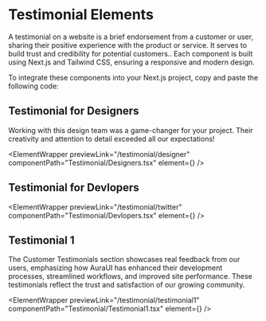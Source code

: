 
# Testimonial Elements

A testimonial on a website is a brief endorsement from a customer or user, sharing their positive experience with the product or service. It serves to build trust and credibility for potential customers.. Each component is built using Next.js and Tailwind CSS, ensuring a responsive and modern design.

To integrate these components into your Next.js project, copy and paste the following code:

## Testimonial for Designers

Working with this design team was a game-changer for your project. Their creativity and attention to detail exceeded all our expectations!

<ElementWrapper
  previewLink="/testimonial/designer"
  componentPath="Testimonial/Designers.tsx"
  element={<Designers />}
/>

## Testimonial for Devlopers

<ElementWrapper
  previewLink="/testimonial/twitter"
  componentPath="Testimonial/Devlopers.tsx"
  element={<Devlopers />}
/>

## Testimonial 1

The Customer Testimonials section showcases real feedback from our users, emphasizing how AuraUI has enhanced their development processes, streamlined workflows, and improved site performance. These testimonials reflect the trust and satisfaction of our growing community.

<ElementWrapper
  previewLink="/testimonial/testimonial1"
  componentPath="Testimonial/Testimonial1.tsx"
  element={<Testimonial1 />}
/>

